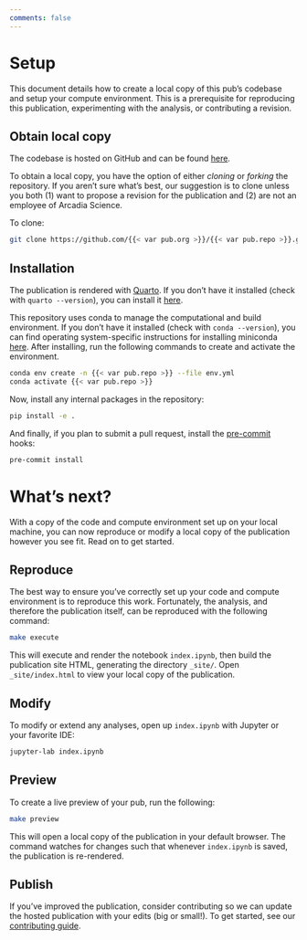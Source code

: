 ```yaml
---
comments: false
---
```


# Setup

This document details how to create a local copy of this pub's codebase and setup your compute environment. This is a prerequisite for reproducing this publication, experimenting with the analysis, or contributing a revision.

## Obtain local copy

The codebase is hosted on GitHub and can be found [here](https://github.com/{{< var pub.org >}}/{{< var pub.repo >}}).

To obtain a local copy, you have the option of either *cloning* or *forking* the repository. If you aren't sure what's best, our suggestion is to clone unless you both (1) want to propose a revision for the publication and (2) are not an employee of Arcadia Science.

To clone:

```bash
git clone https://github.com/{{< var pub.org >}}/{{< var pub.repo >}}.git
```

## Installation

::: {.callout-important}
The publication is rendered with [Quarto](https://quarto.org/). If you don't have it installed (check with `quarto --version`), you can install it [here](https://quarto.org/docs/get-started/).
:::

This repository uses conda to manage the computational and build environment. If you don't have it installed (check with `conda --version`), you can find operating system-specific instructions for installing miniconda [here](https://docs.conda.io/projects/miniconda/en/latest/). After installing, run the following commands to create and activate the environment.

```bash
conda env create -n {{< var pub.repo >}} --file env.yml
conda activate {{< var pub.repo >}}
```

Now, install any internal packages in the repository:

```bash
pip install -e .
```

And finally, if you plan to submit a pull request, install the [pre-commit](https://pre-commit.com/) hooks:

```bash
pre-commit install
```

# What's next?

With a copy of the code and compute environment set up on your local machine, you can now reproduce or modify a local copy of the publication however you see fit. Read on to get started.

## Reproduce

The best way to ensure you've correctly set up your code and compute environment is to reproduce this work. Fortunately, the analysis, and therefore the publication itself, can be reproduced with the following command:

```bash
make execute
```

This will execute and render the notebook `index.ipynb`, then build the publication site HTML, generating the directory `_site/`. Open `_site/index.html` to view your local copy of the publication.

## Modify

To modify or extend any analyses, open up `index.ipynb` with Jupyter or your favorite IDE:

```bash
jupyter-lab index.ipynb
```

## Preview

To create a live preview of your pub, run the following:

```bash
make preview
```

This will open a local copy of the publication in your default browser. The command watches for changes such that whenever `index.ipynb` is saved, the publication is re-rendered.

## Publish

If you've improved the publication, consider contributing so we can update the hosted publication with your edits (big or small!). To get started, see our [contributing guide](CONTRIBUTING.qmd).
